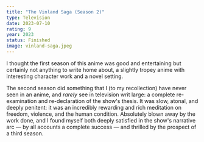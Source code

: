 ```yaml
---
title: "The Vinland Saga (Season 2)"
type: Television
date: 2023-07-10
rating: 9
year: 2023
status: Finished
image: vinland-saga.jpeg
---
```


I thought the first season of this anime was good and entertaining but certainly not anything to write home about, a slightly tropey anime
with interesting character work and a novel setting.

The second season did something that I (to my recollection) have never seen in an anime, and _rarely_ see in television writ large: a complete
re-examination and re-declaration of the show's thesis. It was slow, atonal, and deeply penitent: it was an incredibly rewarding and rich meditation
on freedom, violence, and the human condition. Absolutely blown away by the work done, and I found myself both deeply satisfied in the show's narrative arc —
by all accounts a complete success — and thrilled by the prospect of a third season.
